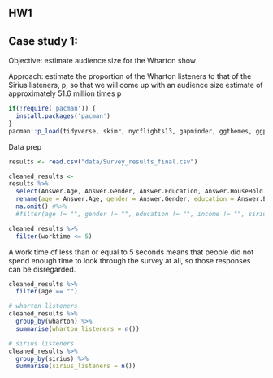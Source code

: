 ## HW1

## Case study 1:

Objective: estimate audience size for the Wharton show

Approach: estimate the proportion of the Wharton listeners to that of the Sirius listeners, p, so that we will come up with an audience size estimate of approximately 51.6 million times p

```r
if(!require('pacman')) {
  install.packages('pacman')
}
pacman::p_load(tidyverse, skimr, nycflights13, gapminder, ggthemes, ggpubr, data.table, plotly)
```

Data prep

```r
results <- read.csv("data/Survey_results_final.csv")
```

```r
cleaned_results <-
results %>% 
  select(Answer.Age, Answer.Gender, Answer.Education, Answer.HouseHoldIncome, Answer.Sirius.Radio, Answer.Wharton.Radio, WorkTimeInSeconds) %>% 
  rename(age = Answer.Age, gender = Answer.Gender, education = Answer.Education, income = Answer.HouseHoldIncome, sirius = Answer.Sirius.Radio, wharton = Answer.Wharton.Radio, worktime = WorkTimeInSeconds) %>% 
  na.omit() #%>% 
  #filter(age != "", gender != "", education != "", income != "", sirius != "", wharton != "", worktime != "")
```

```r
cleaned_results %>%
  filter(worktime <= 5)
```

A work time of less than or equal to 5 seconds means that people did not spend enough time to look through the survey at all, so those responses can be disregarded.

```r
cleaned_results %>%
  filter(age == "")
```

```r
# wharton listeners
cleaned_results %>%
  group_by(wharton) %>%
  summarise(wharton_listeners = n())
```

```r
# sirius listeners 
cleaned_results %>% 
  group_by(sirius) %>% 
  summarise(sirius_listeners = n())
```
